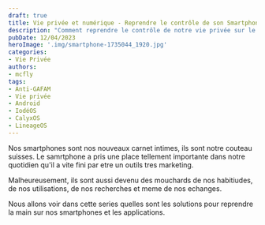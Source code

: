 ```yaml
---
draft: true
title: Vie privée et numérique - Reprendre le contrôle de son Smartphone
description: "Comment reprendre le contrôle de notre vie privée sur le plus gros mouchard nous entourant, le smartphones."
pubDate: 12/04/2023
heroImage: '.img/smartphone-1735044_1920.jpg'
categories:
- Vie Privée
authors: 
- mcfly
tags:
- Anti-GAFAM
- Vie privée
- Android
- IodéOS
- CalyxOS
- LineageOS
---
```


Nos smartphones sont nos nouveaux carnet intimes, ils sont notre couteau suisses.
Le samrtphone a pris une place tellement importante dans notre quotidien qu'il a vite fini par etre un outils tres marketing.

Malheureusement, ils sont aussi devenu des mouchards de nos habitiudes, de nos utilisations, de nos recherches et meme de nos echanges.

Nous allons voir dans cette series quelles sont les solutions pour reprendre la main sur nos smartphones et les applications.